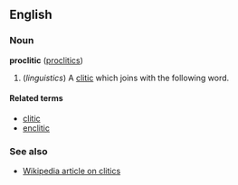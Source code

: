==English==
===Noun===
'''proclitic''' ([[proclitics]])

# (''linguistics'') A [[clitic]] which joins with the following word.

====Related terms====
*[[clitic]]
*[[enclitic]]

===See also===
*[[w:Clitic|Wikipedia article on clitics]]